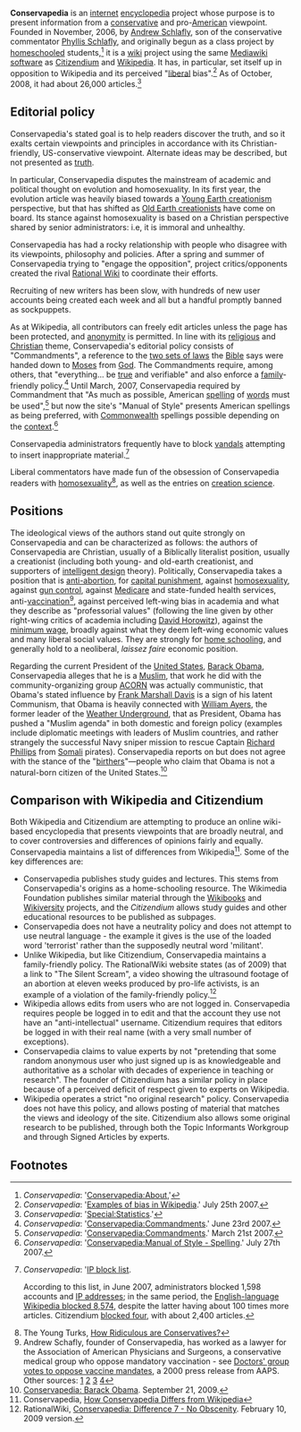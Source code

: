 {{subpages}}
{{TOC|right}}

'''Conservapedia''' is an [[internet]] [[encyclopedia]] project whose purpose is to present information from a [[conservatism|conservative]] and pro-[[United States of America|American]] viewpoint. Founded in November, 2006, by [[Andrew Schlafly]], son of the conservative commentator [[Phyllis Schlafly]], and originally begun as a class project by [[homeschooling|homeschooled]] students,<ref>''Conservapedia'': '[http://www.conservapedia.com/Conservapedia:About Conservapedia:About],'</ref> it is a [[wiki]] project using the same [[Mediawiki]] [[software]] as [[Citizendium]] and [[Wikipedia]]. It has, in particular, set itself up in opposition to Wikipedia and its perceived "[[liberalism|liberal]] bias".<ref>''Conservapedia'': '[http://www.conservapedia.com/index.php?title=Examples_of_Bias_in_Wikipedia&oldid=249783 Examples of bias in Wikipedia].' July 25th 2007.</ref> As of October, 2008, it had about 26,000 articles.<ref>''Conservapedia'': '[http://www.conservapedia.com/Special:Statistics Special:Statistics].'</ref>

==Editorial policy==

Conservapedia's stated goal is to help readers discover the truth, and so it exalts certain viewpoints and principles in accordance with its Christian-friendly, US-conservative viewpoint. Alternate ideas may be described, but not presented as [[truth]].

In particular, Conservapedia disputes the mainstream of academic and political thought on evolution and homosexuality. In its first year, the evolution article was heavily biased towards a [[Young Earth creationism]] perspective, but that has shifted as [[Old Earth creationism|Old Earth creationists]] have come on board. Its stance against homosexuality is based on a Christian perspective shared by senior administrators: i.e, it is immoral and unhealthy.

Conservapedia has had a rocky relationship with people who disagree with its viewpoints, philosophy and policies. After a spring and summer of Conservapedia trying to "engage the opposition", project critics/opponents created the rival [[Rational Wiki]] to coordinate their efforts. 

Recruiting of new writers has been slow, with hundreds of new user accounts being created each week and all but a handful promptly banned as sockpuppets.

As at Wikipedia, all contributors can freely edit articles unless the page has been protected, and [[anonymity]] is permitted. In line with its [[religion|religious]] and [[Christianity|Christian]] theme, Conservapedia's editorial policy consists of "Commandments", a reference to the [[Ten Commandments|two sets of laws]] the [[Bible]] says were handed down to [[Moses]] from [[God]]. The Commandments require, among others, that "everything... be [[truth|true]] and verifiable" and also enforce a [[family]]-friendly policy.<ref>''Conservapedia'': '[http://www.conservapedia.com/index.php?title=Conservapedia:Commandments&oldid=207247 Conservapedia:Commandments].' June 23rd 2007.</ref> Until March, 2007, Conservapedia required by Commandment that "As much as possible, American [[spelling]] of [[word]]s must be used",<ref>''Conservapedia'': '[http://www.conservapedia.com/index.php?title=Conservapedia:Commandments&oldid=55263 Conservapedia:Commandments].' March 21st 2007.</ref> but now the site's "Manual of Style" presents American spellings as being preferred, with [[Commonwealth of Nations|Commonwealth]] spellings possible depending on the [[context]].<ref>''Conservapedia'': '[http://www.conservapedia.com/index.php?title=Conservapedia:Manual_of_Style&oldid=252988#Spelling Conservapedia:Manual of Style - Spelling].' July 27th 2007.</ref>

Conservapedia administrators frequently have to block [[vandalism (wiki)|vandals]] attempting to insert inappropriate material.<ref>''Conservapedia'': '[http://www.conservapedia.com/Special:Ipblocklist IP block list]. 

According to this list, in June 2007, administrators blocked 1,598 accounts and [[IP address]]es; in the same period, the [http://en.wikipedia.org/wiki/Special:Ipblocklist English-language Wikipedia blocked 8,574], despite the latter having about 100 times more articles. Citizendium [http://en.citizendium.org/wiki/Special:Ipblocklist blocked four], with about 2,400 articles.</ref>

Liberal commentators have made fun of the obsession of Conservapedia readers with [[homosexuality]]<ref>The Young Turks, [http://www.youtube.com/watch?v=MCV158ln_zk How Ridiculous are Conservatives?]</ref>, as well as the entries on [[creation science]].

== Positions ==
The ideological views of the authors stand out quite strongly on Conservapedia and can be characterized as follows: the authors of Conservapedia are Christian, usually of a Biblically literalist position, usually a creationist (including both young- and old-earth creationist, and supporters of [[intelligent design]] theory). Politically, Conservapedia takes a position that is [[abortion|anti-abortion]], for [[capital punishment]], against [[homosexuality]], against [[gun control]], against [[Medicare]] and state-funded health services, anti-[[vaccination]]<ref>Andrew Schafly, founder of Conservapedia, has worked as a lawyer for the Association of American Physicians and Surgeons, a conservative medical group who oppose mandatory vaccination - see [http://www.aapsonline.org/press/nrvacres.htm Doctors' group votes to oppose vaccine mandates], a 2000 press release from AAPS. Other sources: [http://conwebwatch.tripod.com/stories/2005/medicine.html] [http://scienceblogs.com/insolence/2007/02/conservapedia.php] [http://rationalwiki.com/wiki/Conservapedia:Vaccination,_Censorship_of] [http://www.kellyramsey.net/index.php/2007/06/22/smallpox-and-vaccination-on-conservapedia/]</ref>, against perceived left-wing bias in academia and what they describe as "professorial values" (following the line given by other right-wing critics of academia including [[David Horowitz]]), against the [[minimum wage]], broadly against what they deem left-wing economic values and many liberal social values. They are strongly for [[home schooling]], and generally hold to a neoliberal, ''laissez faire'' economic position.

Regarding the current President of the [[United States]], [[Barack Obama]], Conservapedia alleges that he is a [[Islam|Muslim]], that work he did with the community-organizing group [[ACORN]] was actually communistic, that Obama's stated influence by [[Frank Marshall Davis]] is a sign of his latent Communism, that Obama is heavily connected with [[William Ayers]], the former leader of the [[Weather Underground]], that as President, Obama has pushed a "Muslim agenda" in both domestic and foreign policy (examples include diplomatic meetings with leaders of Muslim countries, and rather strangely the successful Navy sniper mission to rescue Captain [[Richard Phillips]] from [[Somalia|Somali]] pirates). Conservapedia reports on but does not agree with the stance of the "[[Birther movement|birthers]]"—people who claim that Obama is not a natural-born citizen of the United States.<ref>[http://www.conservapedia.com/index.php?title=Barack_Hussein_Obama&oldid=702459 Conservapedia: Barack Obama]. September 21, 2009.</ref>

== Comparison with Wikipedia and Citizendium ==
Both Wikipedia and Citizendium are attempting to produce an online wiki-based encyclopedia that presents viewpoints that are broadly neutral, and to cover controversies and differences of opinions fairly and equally. Conservapedia maintains a list of differences from Wikipedia<ref>Conservapedia, [http://www.conservapedia.com/Conservapedia:How_Conservapedia_Differs_from_Wikipedia How Conservapedia Differs from Wikipedia]</ref>. Some of the key differences are:
* Conservapedia publishes study guides and lectures. This stems from Conservapedia's origins as a home-schooling resource. The Wikimedia Foundation publishes similar material through the [[Wikibooks]] and [[Wikiversity]] projects, and the ''Citizendium'' allows study guides and other educational resources to be published as subpages.
* Conservapedia does not have a neutrality policy and does not attempt to use neutral language - the example it gives is the use of the loaded word 'terrorist' rather than the supposedly neutral word 'militant'.
* Unlike Wikipedia, but like Citizendium, Conservapedia maintains a family-friendly policy. The RationalWiki website states (as of 2009) that a link to "The Silent Scream", a video showing the ultrasound footage of an abortion at eleven weeks produced by pro-life activists, is an example of a violation of the family-friendly policy.<ref>RationalWiki, [http://rationalwiki.com/wiki/index.php?title=Conservapedia:Difference_7_-_No_Obscenity&oldid=314587 Conservapedia: Difference 7 - No Obscenity]. February 10, 2009 version.</ref>
* Wikipedia allows edits from users who are not logged in. Conservapedia requires people be logged in to edit and that the account they use not have an "anti-intellectual" username. Citizendium requires that editors be logged in with their real name (with a very small number of exceptions).
* Conservapedia claims to value experts by not "pretending that some random anonymous user who just signed up is as knowledgeable and authoritative as a scholar with decades of experience in teaching or research". The founder of Citizendium has a similar policy in place because of a perceived deficit of respect given to experts on Wikipedia.
* Wikipedia operates a strict "no original research" policy. Conservapedia does not have this policy, and allows posting of material that matches the views and ideology of the site. Citizendium also allows some original research to be published, through both the Topic Informants Workgroup and through Signed Articles by experts.

==Footnotes==
<div class="references-2column">
<references/>
</div>
